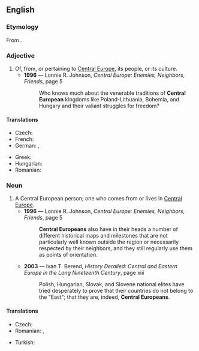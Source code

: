 ==English==

===Etymology===
From {{term|Central Europe}}.

===Adjective===
{{en-adj|head=[[central|Central]] [[European]]|-}}

# Of, from, or pertaining to [[Central Europe]], its people, or its culture.
#* '''1996''' — Lonnie R. Johnson, ''Central Europe: Enemies, Neighbors, Friends'', page 5
#*: Who knows much about the venerable traditions of '''Central European''' kingdoms like Poland-Lithuania, Bohemia, and Hungary and their valiant struggles for freedom?

====Translations====
{{trans-top|Central European}}
* Czech: {{t+|cs|středoevropský}}
* French: {{t+|fr|centreuropéen|m}}
* German: {{t-|de|zentraleuropäisch}}, {{t+|de|mitteleuropäisch}}
{{trans-mid}}
* Greek: {{t-|el|κεντροευρωπαϊκός|m|tr=kentroevropaïkós|sc=Grek}}
* Hungarian: {{t-|hu|közép-európai}}
* Romanian: {{t-|ro|central-european}}
{{trans-bottom}}

===Noun===
{{en-noun|sg=[[central|Central]] [[European]]}}

# A Central European person; one who comes from or lives in [[Central Europe]].
#* '''1996''' — Lonnie R. Johnson, ''Central Europe: Enemies, Neighbors, Friends'', page 5
#*: '''Central Europeans''' also have in their heads a number of different historical maps and milestones that are not particularly well known outside the region or necessarily respected by their neighbors, and they still regularly use them as points of orientation.
#* '''2003''' — Ivan T. Berend, ''History Derailed: Central and Eastern Europe in the Long Nineteenth Century'', page xiii
#*: Polish, Hungarian, Slovak, and Slovene national elites have tried desperately to prove that their countries do not belong to the "East"; that they are, indeed, '''Central Europeans'''.

====Translations====
{{trans-top|Central European person}}
* Czech: {{t-|cs|Středoevropan|m}}
* Romanian: {{t-|ro|central-european|m}}, {{t-|ro|central-europeană|f}}
{{trans-mid}}
* Turkish: {{t-|tr|Orta Avrupalı}}
{{trans-bottom}}